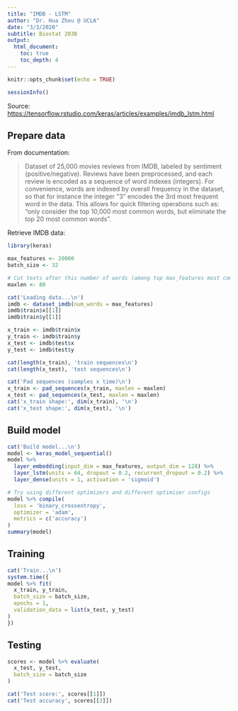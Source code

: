 ```yaml
---
title: "IMDB - LSTM"
author: "Dr. Hua Zhou @ UCLA"
date: "3/3/2020"
subtitle: Biostat 203B
output: 
  html_document:
    toc: true
    toc_depth: 4
---
```


```r
knitr::opts_chunk$set(echo = TRUE)
```
```r
sessionInfo()
```

Source: <https://tensorflow.rstudio.com/keras/articles/examples/imdb_lstm.html>

## Prepare data

From documentation:  

> Dataset of 25,000 movies reviews from IMDB, labeled by sentiment (positive/negative). Reviews have been preprocessed, and each review is encoded as a sequence of word indexes (integers). For convenience, words are indexed by overall frequency in the dataset, so that for instance the integer "3" encodes the 3rd most frequent word in the data. This allows for quick filtering operations such as: "only consider the top 10,000 most common words, but eliminate the top 20 most common words".

Retrieve IMDB data:
```r
library(keras)

max_features <- 20000
batch_size <- 32

# Cut texts after this number of words (among top max_features most common words)
maxlen <- 80  

cat('Loading data...\n')
imdb <- dataset_imdb(num_words = max_features)
imdb$train$x[[1]]
imdb$train$y[[1]]
```

```r
x_train <- imdb$train$x
y_train <- imdb$train$y
x_test <- imdb$test$x
y_test <- imdb$test$y

cat(length(x_train), 'train sequences\n')
cat(length(x_test), 'test sequences\n')

cat('Pad sequences (samples x time)\n')
x_train <- pad_sequences(x_train, maxlen = maxlen)
x_test <- pad_sequences(x_test, maxlen = maxlen)
cat('x_train shape:', dim(x_train), '\n')
cat('x_test shape:', dim(x_test), '\n')
```

## Build model

```r
cat('Build model...\n')
model <- keras_model_sequential()
model %>%
  layer_embedding(input_dim = max_features, output_dim = 128) %>% 
  layer_lstm(units = 64, dropout = 0.2, recurrent_dropout = 0.2) %>% 
  layer_dense(units = 1, activation = 'sigmoid')

# Try using different optimizers and different optimizer configs
model %>% compile(
  loss = 'binary_crossentropy',
  optimizer = 'adam',
  metrics = c('accuracy')
)
summary(model)
```

## Training

```r
cat('Train...\n')
system.time({
model %>% fit(
  x_train, y_train,
  batch_size = batch_size,
  epochs = 1,
  validation_data = list(x_test, y_test)
)
})
```

## Testing

```r
scores <- model %>% evaluate(
  x_test, y_test,
  batch_size = batch_size
)
```

```r
cat('Test score:', scores[[1]])
cat('Test accuracy', scores[[2]])
```